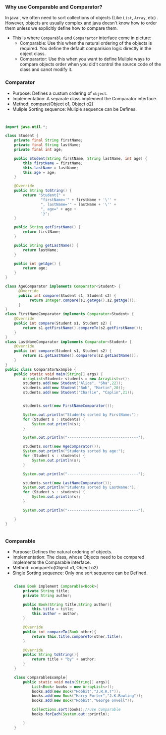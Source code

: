 ### Why use Comparable and Comparator?

In java , we often need to sort collections of objects (Like `List`, `Array`, etc) .
However, objects are usually complex and java doesn't know how to order them
unless we explicitly define how to compare them.

- This is where `Comparable` and `Comparartor` interface come in picture:
  - Comparable: Use this when the natural ordering of the objects is
    required. You define the default comparision logic directly in the object class.
  - Comparartor: Use this when you want to define Muliple ways to compare objects order
    when you did't control the source code of the class and canot modify it.

### Comparator

- Purpose: Defines a custum ordering of `object`.
- Implementation: A separate class implement the Comparator interface.
- Method: compare(Object o1, Object o2)
- Muliple Sorting sequence: Muliple sequence can be Defines.

```java fileName="ComparatorExample.java" {3} copy


import java.util.*;

class Student {
    private final String firstName;
    private final String lastName;
    private final int age;

    public Student(String firstName, String lastName, int age) {
        this.firstName = firstName;
        this.lastName = lastName;
        this.age = age;
    }

    @Override
    public String toString() {
        return "Student{" +
                "firstName='" + firstName + '\'' +
                ", lastName='" + lastName + '\'' +
                ", age=" + age +
                '}';
    }

    public String getFirstName() {
        return firstName;
    }

    public String getLastName() {
        return lastName;
    }

    public int getAge() {
        return age;
    }
}

class AgeComparator implements Comparator<Student> {
      @Override
      public int compare(Student s1, Student s2) {
           return Integer.compare(s1.getAge(),s2.getAge());
      }
}
class FirstNameComparator implements Comparator<Student> {
    @Override
    public int compare(Student s1, Student s2) {
        return s1.getFirstName().compareTo(s2.getFirstName());
    }
}
class LastNameComparator implements Comparator<Student> {
    @Override
    public int compare(Student s1, Student s2) {
        return s1.getLastName().compareTo(s2.getLastName());
    }
}
public class ComparatorExample {
    public static void main(String[] args) {
        ArrayList<Student> students = new ArrayList<>();
        students.add(new Student("Alice", "Sha",22));
        students.add(new Student("Bob", "Martin",20));
        students.add(new Student("Charlie", "Caplin",21));


        students.sort(new FirstNameComparator());

        System.out.println("Students sorted by FirstName:");
        for (Student s : students) {
            System.out.println(s);
        }

        System.out.println("--------------------------------");

        students.sort(new AgeComparator());
        System.out.println("Students sorted by age:");
        for (Student s : students) {
            System.out.println(s);
        }

        System.out.println("--------------------------------");

        students.sort(new LastNameComparator());
        System.out.println("Students sorted by LastName:");
        for (Student s : students) {
            System.out.println(s);
        }

        System.out.println("--------------------------------");

    }
}



```

### Comparable

- Purpose: Defines the natural ordering of objects.
- Implementation: The class, whose Objects need to be compared implements the Comparable interface.
- Method: compareTo(Object o1, Object o2)
- Single Sorting sequence: Only one sort sequence can be Defined.

```java filename="ComparableExample.java" {3} copy

    class Book implement Comparable<Book>{
        private String title;
        private String author;

        public Book(String title,String author){
            this.title = title;
            this.author = author;
        }

        @Override
        public int compareTo(Book other){
            return this.title.compareTo(other.title);
        }

        @Override
        public String toString(){
            return title + "by" + author;
        }
    }

    class ComparableExample{
        public static void main(String[] args){
            List<Book> books = new ArrayList<>();
            books.add(new Book("Hobbit","J.R.R.T"));
            books.add(new Book("Harry Porter","J.K.Rawling"));
            books.add(new Book("Hobbit","George onvell"));

            Collections.sort(books);//use Comparable
            books.forEach(System.out::println);

        }
    }

```
